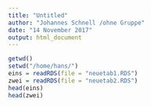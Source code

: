 ```yaml
---
title: "Untitled"
author: "Johannes Schnell /ohne Gruppe"
date: "14 November 2017"
output: html_document
---
```

```r
getwd()
setwd("/home/hans/")
eins = readRDS(file = "neuetab1.RDS")
zwei = readRDS(file = "neuetab2.RDS")
head(eins)
head(zwei)

```

